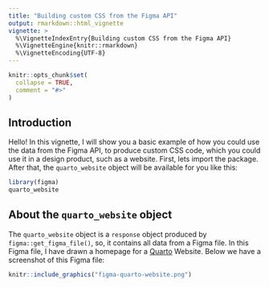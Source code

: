 ```yaml
---
title: "Building custom CSS from the Figma API"
output: rmarkdown::html_vignette
vignette: >
  %\VignetteIndexEntry{Building custom CSS from the Figma API}
  %\VignetteEngine{knitr::rmarkdown}
  %\VignetteEncoding{UTF-8}
---
```


```r
knitr::opts_chunk$set(
  collapse = TRUE,
  comment = "#>"
)
```


## Introduction

Hello! In this vignette, I will show you a basic example of how you could use the data from the Figma API, to produce custom CSS code, which you could use it in a design product, such as a website. First, lets import the package. After that, the `quarto_website` object will be available for you like this:

```r
library(figma)
quarto_website
```

## About the `quarto_website` object

The `quarto_website` object is a `response` object produced by `figma::get_figma_file()`, so, it contains all data from a Figma file. In this Figma file, I have drawn a homepage for a [Quarto](https://quarto.org) Website. Below we have a screenshot of this Figma file:

```r
knitr::include_graphics("figma-quarto-website.png")
```


